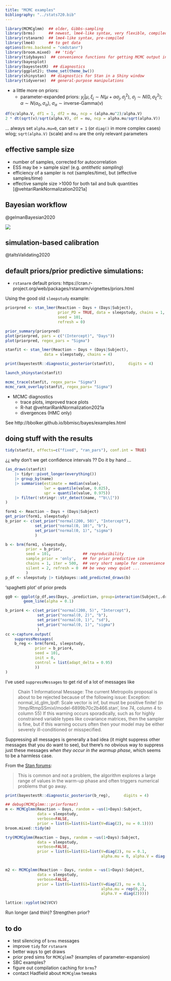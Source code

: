 ```yaml
---
title: "MCMC examples"
bibliography: "../stats720.bib"
---
```


<!--
remotes::install_github("stan-dev/cmdstanr#881")
-->

```r
library(MCMCglmm)  ## older, Gibbs-sampling
library(brms)      ## newest, lme4-like syntax, very flexible, compiled
library(rstanarm)  ## lme4-like syntax, pre-compiled
library(lme4)      ## to get data
options(brms.backend = "cmdstanr")
library(broom.mixed)  ## 'tidy'
library(tidybayes)  ## convenience functions for getting MCMC output in 'tidy' format
library(bayesplot)
library(bayestestR)  ## diagnostics
library(ggplot2); theme_set(theme_bw())
library(shinystan)  ## diagnostics for Stan in a Shiny window
library(tidyverse)  ## general-purpose manipulations
```

* a little more on priors:
    * parameter-expanded priors: $y_j | \mu, \xi_j \sim N(\mu + \alpha \sigma_j, \sigma^2_j)$, $\sigma_j \sim N(0, \sigma_\xi^2)$; $\alpha \sim N(\alpha_0, \sigma_\alpha)$, $\sigma_\alpha \sim \textrm{inverse-Gamma}(\nu)$
	
```r
df(v/alpha.V, df1 = 1, df2 = nu, ncp = (alpha.mu^2)/alpha.V)
2 * dt(sqrt(v)/sqrt(alpha.V), df = nu, ncp = alpha.mu/sqrt(alpha.V))
```

... always set `alpha.mu=0`, can set `V = 1` (or `diag()` in more complex cases) wlog; `sqrt(alpha.V)` (scale) and `nu` are the only relevant parameters

## effective sample size

* number of samples, corrected for autocorrelation
* ESS may be > sample size! (e.g. *antithetic sampling*)
* efficiency of a sampler is not (samples/time), but (effective samples/time)
* effective sample size >1000 for both tail and bulk quantities [@vehtariRankNormalization2021a]

## Bayesian workflow

@gelmanBayesian2020

![](pix/workflow.png)

## simulation-based calibration

@taltsValidating2020

## default priors/prior predictive simulations:

* `rstanarm` default priors: https://cran.r-project.org/web/packages/rstanarm/vignettes/priors.html

Using the good old `sleepstudy` example:

```r
priorpred <- stan_lmer(Reaction ~ Days + (Days|Subject),
                       prior_PD = TRUE, data = sleepstudy, chains = 1,
                       seed = 101,
                       refresh = 0)
```

```r
prior_summary(priorpred)
plot(priorpred, pars = c("(Intercept)", "Days"))
plot(priorpred, regex_pars = "Sigma")
```

```r
stanfit <- stan_lmer(Reaction ~ Days + (Days|Subject),
                 data = sleepstudy, chains = 4)
```

```r
print(bayestestR::diagnostic_posterior(stanfit),      digits = 4)
```

```r
launch_shinystan(stanfit)
```

```r
mcmc_trace(stanfit, regex_pars= "Sigma")
mcmc_rank_overlay(stanfit, regex_pars= "Sigma")
```

* MCMC diagnostics
   * trace plots, improved trace plots
   * R-hat @vehtariRankNormalization2021a
   * divergences (HMC only)

See http://bbolker.github.io/bbmisc/bayes/examples.html

## doing stuff with the results

```r
tidy(stanfit, effects=c("fixed", "ran_pars"), conf.int = TRUE)
```

¿¿ why don't we get confidence intervals ?? Do it by hand ...


```r
(as_draws(stanfit)
    |> tidyr::pivot_longer(everything())
    |> group_by(name)
    |> summarise(estimate = median(value),
                 lwr = quantile(value, 0.025),
                 upr = quantile(value, 0.975))
    |> filter(!stringr::str_detect(name, "^b\\["))
)
```

```r
form1 <- Reaction ~ Days + (Days|Subject)
get_prior(form1, sleepstudy)
b_prior <- c(set_prior("normal(200, 50)", "Intercept"),
             set_prior("normal(0, 10)", "b"),
             set_prior("normal(0, 1)", "sigma")
             )
```

```r
b <- brm(form1, sleepstudy, 
         prior = b_prior,
         seed = 101,              ## reproducibility
         sample_prior = 'only',   ## for prior predictive sim
         chains = 1, iter = 500,  ## very short sample for convenience
         silent = 2, refresh = 0  ## be vewy vewy quiet ...
         )
p_df <- sleepstudy |> tidybayes::add_predicted_draws(b)
```

'spaghetti plot' of prior preds

```r
gg0 <- ggplot(p_df,aes(Days, .prediction, group=interaction(Subject,.draw))) +
        geom_line(alpha = 0.1)
```

```r
b_prior4 <- c(set_prior("normal(200, 5)", "Intercept"),
              set_prior("normal(0, 2)", "b"),
              set_prior("normal(0, 1)", "sd"),
              set_prior("normal(0, 1)", "sigma")
              )
cc <-capture.output(
    suppressMessages(
    b_reg <- brm(form1, sleepstudy,
             prior = b_prior4,
             seed = 101,
             init = 0,
             control = list(adapt_delta = 0.95)
             ))
)
```

I've used `suppressMessages` to get rid of a lot of messages like

> Chain 1 Informational Message: The current Metropolis proposal is about to be rejected because of the following issue: Exception: normal_id_glm_lpdf: Scale vector is inf, but must be positive finite! (in '/tmp/RtmpSSmixI/model-6899b70c2b466.stan', line 74, column 4 to column 55) If this warning occurs sporadically, such as for highly constrained variable types like covariance matrices, then the sampler is fine, but if this warning occurs often then your model may be either severely ill-conditioned or misspecified.

Suppressing all messages is generally a bad idea (it might suppress other messages that you do want to see), but there's no obvious way to suppress just these messages *when they occur in the warmup phase*, which seems to be a harmless case.

From the [Stan forums](https://discourse.mc-stan.org/t/metropolis-rejection-proposal-due-to-incorrect-numerical-values-for-derived-parameter/3654/3):

> This is common and not a problem, the algorithm explores a large range of values in the warm-up phase and often triggers numerical problems that go away.

```r
print(bayestestR::diagnostic_posterior(b_reg),      digits = 4)
```

```r
## debug(MCMCglmm:::priorformat)
m <- MCMCglmm(Reaction ~ Days, random = ~us(1+Days):Subject,
              data = sleepstudy,
              verbose=FALSE,
              prior = list(G=list(G1=list(V=diag(2), nu = 0.1))))
broom.mixed::tidy(m)
```

```r
try(MCMCglmm(Reaction ~ Days, random = ~us(1+Days):Subject,
              data = sleepstudy,
              verbose=FALSE,
              prior = list(G=list(G1=list(V=diag(2), nu = 0.1,
                                          alpha.mu = 0, alpha.V = diag(2))))))


m2 <- MCMCglmm(Reaction ~ Days, random = ~us(1+Days):Subject,
              data = sleepstudy,
              verbose=FALSE,
              prior = list(G=list(G1=list(V=diag(2), nu = 0.1,
                                          alpha.mu = rep(0,2),
                                          alpha.V = diag(2)))))
```

```r
lattice::xyplot(m2$VCV)
```

Run longer (and thin)? Strengthen prior?

## to do

- test silencing of `brms` messages
- improve `tidy` for `rstanarm`
- better ways to get draws
- prior pred sims for `MCMCglmm`? (examples of parameter-expansion)
- SBC examples?
- figure out compilation caching for `brms`?
- contact Hadfield about `MCMCglmm` tweaks
